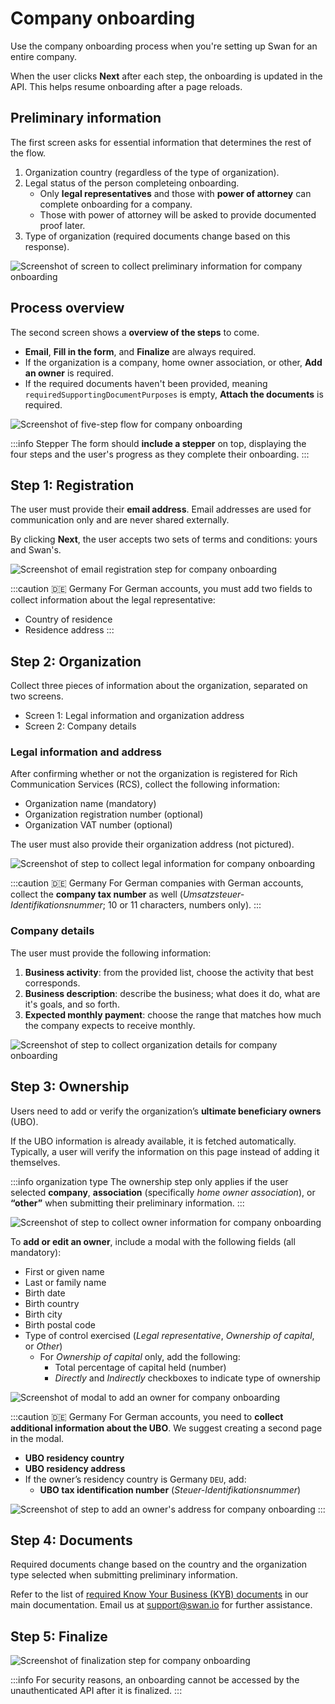 
# Company onboarding

Use the company onboarding process when you're setting up Swan for an entire company.

When the user clicks **Next** after each step, the onboarding is updated in the API.
This helps resume onboarding after a page reloads.
 
## Preliminary information

The first screen asks for essential information that determines the rest of the flow.

1. Organization country (regardless of the type of organization).
1. Legal status of the person completeing onboarding.
    - Only **legal representatives** and those with **power of attorney** can complete onboarding for a company.
    - Those with power of attorney will be asked to provide documented proof later.
1. Type of organization (required documents change based on this response).

![Screenshot of screen to collect preliminary information for company onboarding](./images/company-preliminary.png)

## Process overview

The second screen shows a **overview of the steps** to come.

- **Email**, **Fill in the form**, and **Finalize** are always required.
- If the organization is a company, home owner association, or other, **Add an owner** is required.
- If the required documents haven't been provided, meaning `requiredSupportingDocumentPurposes` is empty,  **Attach the documents** is required. 

![Screenshot of five-step flow for company onboarding](./images/company-flow.png)

:::info Stepper
The form should **include a stepper** on top, displaying the four steps and the user's progress as they complete their onboarding.
:::

## Step 1: Registration

The user must provide their **email address**.
Email addresses are used for communication only and are never shared externally.

By clicking **Next**, the user accepts two sets of terms and conditions: yours and Swan's.

![Screenshot of email registration step for company onboarding](./images/company-registration.png)

:::caution 🇩🇪 Germany
For German accounts, you must add two fields to collect information about the legal representative:

- Country of residence
- Residence address
:::

## Step 2: Organization

Collect three pieces of information about the organization, separated on two screens.

- Screen 1: Legal information and organization address
- Screen 2: Company details

### Legal information and address

After confirming whether or not the organization is registered for Rich Communication Services (RCS), collect the following information:

- Organization name (mandatory)
- Organization registration number (optional)
- Organization VAT number (optional)

The user must also provide their organization address (not pictured).

![Screenshot of step to collect legal information for company onboarding](./images/company-legal-info.png)

:::caution 🇩🇪 Germany
For German companies with German accounts, collect the **company tax number** as well (*Umsatzsteuer-Identifikationsnummer*; 10 or 11 characters, numbers only).
:::

### Company details

The user must provide the following information:

1. **Business activity**: from the provided list, choose the activity that best corresponds.
1. **Business description**: describe the business; what does it do, what are it's goals, and so forth.
1. **Expected monthly payment**: choose the range that matches how much the company expects to receive monthly.

![Screenshot of step to collect organization details for company onboarding](./images/company-org-details.png)

## Step 3: Ownership

Users need to add or verify the organization’s **ultimate beneficiary owners** (UBO).

If the UBO information is already available, it is fetched automatically.
Typically, a user will verify the information on this page instead of adding it themselves.

:::info organization type
The ownership step only applies if the user selected **company**, **association** (specifically *home owner association*), or **“other”** when submitting their preliminary information.
:::

![Screenshot of step to collect owner information for company onboarding](./images/company-owners.png)

To **add or edit an owner**, include a modal with the following fields (all mandatory):

- First or given name
- Last or family name
- Birth date
- Birth country
- Birth city
- Birth postal code
- Type of control exercised (*Legal representative*, *Ownership of capital*, or *Other*)
  - For *Ownership of capital* only, add the following:
    - Total percentage of capital held (number)
    - *Directly* and *Indirectly* checkboxes to indicate type of ownership

![Screenshot of modal to add an owner for company onboarding](./images/company-owner-add.png)

:::caution 🇩🇪 Germany
For German accounts, you need to **collect additional information about the UBO**.
We suggest creating a second page in the modal.

- **UBO residency country**
- **UBO residency address**
- If the owner’s residency country is Germany `DEU`, add:
  - **UBO tax identification number** (*Steuer-Identifikationsnummer*)

![Screenshot of step to add an owner's address for company onboarding](./images/company-owner-add-address.png)
:::

## Step 4: Documents

Required documents change based on the country and the organization type selected when submitting preliminary information.

Refer to the list of [required Know Your Business (KYB) documents](https://docs.swan.io/regulatory/required-kyb-documents-for-company-accounts) in our main documentation.
Email us at support@swan.io for further assistance.

## Step 5: Finalize

<PartialExample />

![Screenshot of finalization step for company onboarding](./images/company-finalize.png)

:::info
For security reasons, an onboarding cannot be accessed by the unauthenticated API after it is finalized.
:::
